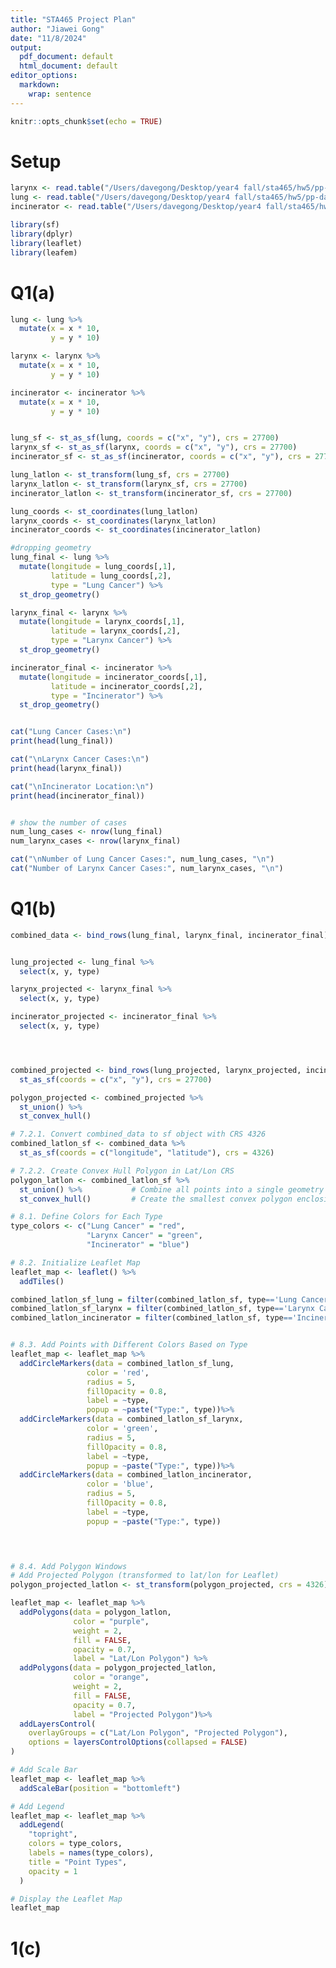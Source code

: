```yaml
---
title: "STA465 Project Plan"
author: "Jiawei Gong"
date: "11/8/2024"
output:
  pdf_document: default
  html_document: default
editor_options: 
  markdown: 
    wrap: sentence
---
```


```r
knitr::opts_chunk$set(echo = TRUE)
```

# Setup
```r
larynx <- read.table("/Users/davegong/Desktop/year4 fall/sta465/hw5/pp-data/larynx.txt",header=TRUE) 
lung <- read.table("/Users/davegong/Desktop/year4 fall/sta465/hw5/pp-data/lung.txt",header=TRUE)
incinerator <- read.table("/Users/davegong/Desktop/year4 fall/sta465/hw5/pp-data/incinerator.txt",header=TRUE)

library(sf)        
library(dplyr)     
library(leaflet)   
library(leafem)
```


# Q1(a)
```r
lung <- lung %>%
  mutate(x = x * 10,
         y = y * 10)

larynx <- larynx %>%
  mutate(x = x * 10,
         y = y * 10)

incinerator <- incinerator %>%
  mutate(x = x * 10,
         y = y * 10)


lung_sf <- st_as_sf(lung, coords = c("x", "y"), crs = 27700)
larynx_sf <- st_as_sf(larynx, coords = c("x", "y"), crs = 27700)
incinerator_sf <- st_as_sf(incinerator, coords = c("x", "y"), crs = 27700)

lung_latlon <- st_transform(lung_sf, crs = 27700)
larynx_latlon <- st_transform(larynx_sf, crs = 27700)
incinerator_latlon <- st_transform(incinerator_sf, crs = 27700)

lung_coords <- st_coordinates(lung_latlon)
larynx_coords <- st_coordinates(larynx_latlon)
incinerator_coords <- st_coordinates(incinerator_latlon)

#dropping geometry
lung_final <- lung %>%
  mutate(longitude = lung_coords[,1],
         latitude = lung_coords[,2],
         type = "Lung Cancer") %>%
  st_drop_geometry()

larynx_final <- larynx %>%
  mutate(longitude = larynx_coords[,1],
         latitude = larynx_coords[,2],
         type = "Larynx Cancer") %>%
  st_drop_geometry()

incinerator_final <- incinerator %>%
  mutate(longitude = incinerator_coords[,1],
         latitude = incinerator_coords[,2],
         type = "Incinerator") %>%
  st_drop_geometry()


cat("Lung Cancer Cases:\n")
print(head(lung_final))

cat("\nLarynx Cancer Cases:\n")
print(head(larynx_final))

cat("\nIncinerator Location:\n")
print(head(incinerator_final))


# show the number of cases
num_lung_cases <- nrow(lung_final)
num_larynx_cases <- nrow(larynx_final)

cat("\nNumber of Lung Cancer Cases:", num_lung_cases, "\n")
cat("Number of Larynx Cancer Cases:", num_larynx_cases, "\n")

```
# Q1(b)
```r

combined_data <- bind_rows(lung_final, larynx_final, incinerator_final)


lung_projected <- lung_final %>%
  select(x, y, type)

larynx_projected <- larynx_final %>%
  select(x, y, type)

incinerator_projected <- incinerator_final %>%
  select(x, y, type)




combined_projected <- bind_rows(lung_projected, larynx_projected, incinerator_projected) %>%
  st_as_sf(coords = c("x", "y"), crs = 27700)

polygon_projected <- combined_projected %>%
  st_union() %>%           
  st_convex_hull()   
```

```r
# 7.2.1. Convert combined_data to sf object with CRS 4326
combined_latlon_sf <- combined_data %>%
  st_as_sf(coords = c("longitude", "latitude"), crs = 4326)

# 7.2.2. Create Convex Hull Polygon in Lat/Lon CRS
polygon_latlon <- combined_latlon_sf %>%
  st_union() %>%           # Combine all points into a single geometry
  st_convex_hull()         # Create the smallest convex polygon enclosing all points

```

```r
# 8.1. Define Colors for Each Type
type_colors <- c("Lung Cancer" = "red",
                 "Larynx Cancer" = "green",
                 "Incinerator" = "blue")

# 8.2. Initialize Leaflet Map
leaflet_map <- leaflet() %>%
  addTiles()  

combined_latlon_sf_lung = filter(combined_latlon_sf, type=='Lung Cancer')
combined_latlon_sf_larynx = filter(combined_latlon_sf, type=='Larynx Cancer') 
combined_latlon_incinerator = filter(combined_latlon_sf, type=='Incinerator') 


# 8.3. Add Points with Different Colors Based on Type
leaflet_map <- leaflet_map %>%
  addCircleMarkers(data = combined_latlon_sf_lung,
                 color = 'red',
                 radius = 5,
                 fillOpacity = 0.8,
                 label = ~type,
                 popup = ~paste("Type:", type))%>%
  addCircleMarkers(data = combined_latlon_sf_larynx,
                 color = 'green',
                 radius = 5,
                 fillOpacity = 0.8,
                 label = ~type,
                 popup = ~paste("Type:", type))%>%
  addCircleMarkers(data = combined_latlon_incinerator,
                 color = 'blue',
                 radius = 5,
                 fillOpacity = 0.8,
                 label = ~type,
                 popup = ~paste("Type:", type))
  



# 8.4. Add Polygon Windows
# Add Projected Polygon (transformed to lat/lon for Leaflet)
polygon_projected_latlon <- st_transform(polygon_projected, crs = 4326)

leaflet_map <- leaflet_map %>%
  addPolygons(data = polygon_latlon,
              color = "purple",
              weight = 2,
              fill = FALSE,
              opacity = 0.7,
              label = "Lat/Lon Polygon") %>%
  addPolygons(data = polygon_projected_latlon,
              color = "orange",
              weight = 2,
              fill = FALSE,
              opacity = 0.7,
              label = "Projected Polygon")%>%
  addLayersControl(
    overlayGroups = c("Lat/Lon Polygon", "Projected Polygon"),
    options = layersControlOptions(collapsed = FALSE)
)

# Add Scale Bar
leaflet_map <- leaflet_map %>%
  addScaleBar(position = "bottomleft")

# Add Legend
leaflet_map <- leaflet_map %>%
  addLegend(
    "topright", 
    colors = type_colors, 
    labels = names(type_colors),
    title = "Point Types",
    opacity = 1
  )

# Display the Leaflet Map
leaflet_map
```
# 1(c)


